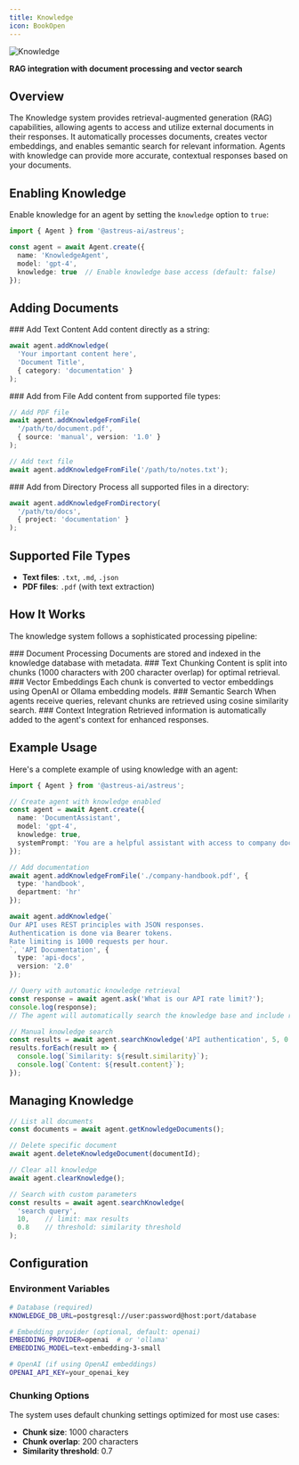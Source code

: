 ```yaml
---
title: Knowledge
icon: BookOpen
---
```


![Knowledge](/docs/knowledge.webp)

**RAG integration with document processing and vector search**


## Overview

The Knowledge system provides retrieval-augmented generation (RAG) capabilities, allowing agents to access and utilize external documents in their responses. It automatically processes documents, creates vector embeddings, and enables semantic search for relevant information. Agents with knowledge can provide more accurate, contextual responses based on your documents.

## Enabling Knowledge

Enable knowledge for an agent by setting the `knowledge` option to `true`:

```typescript
import { Agent } from '@astreus-ai/astreus';

const agent = await Agent.create({
  name: 'KnowledgeAgent',
  model: 'gpt-4',
  knowledge: true  // Enable knowledge base access (default: false)
});
```

## Adding Documents

<Steps>
<Step>
### Add Text Content
Add content directly as a string:

```typescript
await agent.addKnowledge(
  'Your important content here',
  'Document Title',
  { category: 'documentation' }
);
```
</Step>

<Step>
### Add from File
Add content from supported file types:

```typescript
// Add PDF file
await agent.addKnowledgeFromFile(
  '/path/to/document.pdf',
  { source: 'manual', version: '1.0' }
);

// Add text file
await agent.addKnowledgeFromFile('/path/to/notes.txt');
```
</Step>

<Step>
### Add from Directory
Process all supported files in a directory:

```typescript
await agent.addKnowledgeFromDirectory(
  '/path/to/docs',
  { project: 'documentation' }
);
```
</Step>
</Steps>

## Supported File Types

- **Text files**: `.txt`, `.md`, `.json`
- **PDF files**: `.pdf` (with text extraction)

## How It Works

The knowledge system follows a sophisticated processing pipeline:

<Steps>
<Step>
### Document Processing
Documents are stored and indexed in the knowledge database with metadata.
</Step>

<Step>
### Text Chunking
Content is split into chunks (1000 characters with 200 character overlap) for optimal retrieval.
</Step>

<Step>
### Vector Embeddings
Each chunk is converted to vector embeddings using OpenAI or Ollama embedding models.
</Step>

<Step>
### Semantic Search
When agents receive queries, relevant chunks are retrieved using cosine similarity search.
</Step>

<Step>
### Context Integration
Retrieved information is automatically added to the agent's context for enhanced responses.
</Step>
</Steps>

## Example Usage

Here's a complete example of using knowledge with an agent:

```typescript
import { Agent } from '@astreus-ai/astreus';

// Create agent with knowledge enabled
const agent = await Agent.create({
  name: 'DocumentAssistant',
  model: 'gpt-4',
  knowledge: true,
  systemPrompt: 'You are a helpful assistant with access to company documentation.'
});

// Add documentation
await agent.addKnowledgeFromFile('./company-handbook.pdf', {
  type: 'handbook',
  department: 'hr'
});

await agent.addKnowledge(`
Our API uses REST principles with JSON responses.
Authentication is done via Bearer tokens.
Rate limiting is 1000 requests per hour.
`, 'API Documentation', {
  type: 'api-docs',
  version: '2.0'
});

// Query with automatic knowledge retrieval
const response = await agent.ask('What is our API rate limit?');
console.log(response);
// The agent will automatically search the knowledge base and include relevant context

// Manual knowledge search
const results = await agent.searchKnowledge('API authentication', 5, 0.7);
results.forEach(result => {
  console.log(`Similarity: ${result.similarity}`);
  console.log(`Content: ${result.content}`);
});
```

## Managing Knowledge

```typescript
// List all documents
const documents = await agent.getKnowledgeDocuments();

// Delete specific document
await agent.deleteKnowledgeDocument(documentId);

// Clear all knowledge
await agent.clearKnowledge();

// Search with custom parameters
const results = await agent.searchKnowledge(
  'search query',
  10,    // limit: max results
  0.8    // threshold: similarity threshold
);
```

## Configuration

### Environment Variables

```bash
# Database (required)
KNOWLEDGE_DB_URL=postgresql://user:password@host:port/database

# Embedding provider (optional, default: openai)
EMBEDDING_PROVIDER=openai  # or 'ollama'
EMBEDDING_MODEL=text-embedding-3-small

# OpenAI (if using OpenAI embeddings)
OPENAI_API_KEY=your_openai_key
```

### Chunking Options

The system uses default chunking settings optimized for most use cases:
- **Chunk size**: 1000 characters
- **Chunk overlap**: 200 characters
- **Similarity threshold**: 0.7

